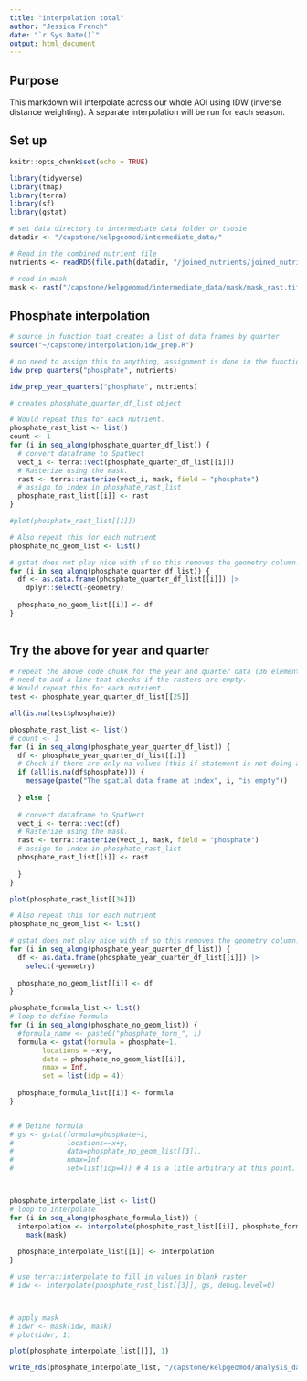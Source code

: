 ```yaml
---
title: "interpolation total"
author: "Jessica French"
date: "`r Sys.Date()`"
output: html_document
---
```

## Purpose

This markdown will interpolate across our whole AOI using IDW (inverse distance weighting). A separate interpolation will be run for each season. 

## Set up
```r
knitr::opts_chunk$set(echo = TRUE)
```

```r
library(tidyverse)
library(tmap)
library(terra)
library(sf)
library(gstat)
```

```r
# set data directory to intermediate data folder on tsosie
datadir <- "/capstone/kelpgeomod/intermediate_data/"
```

```r
# Read in the combined nutrient file
nutrients <- readRDS(file.path(datadir, "/joined_nutrients/joined_nutrients.RDS"))

# read in mask
mask <- rast("/capstone/kelpgeomod/intermediate_data/mask/mask_rast.tif")
```

## Phosphate interpolation

```r
# source in function that creates a list of data frames by quarter
source("~/capstone/Interpolation/idw_prep.R")
```

```r
# no need to assign this to anything, assignment is done in the function. 
idw_prep_quarters("phosphate", nutrients)

idw_prep_year_quarters("phosphate", nutrients)

# creates phosphate_quarter_df_list object
```


```r
# Would repeat this for each nutrient. 
phosphate_rast_list <- list()
count <- 1
for (i in seq_along(phosphate_quarter_df_list)) {
  # convert dataframe to SpatVect
  vect_i <- terra::vect(phosphate_quarter_df_list[[i]])
  # Rasterize using the mask. 
  rast <- terra::rasterize(vect_i, mask, field = "phosphate")
  # assign to index in phosphate_rast_list
  phosphate_rast_list[[i]] <- rast
}

#plot(phosphate_rast_list[[1]])

# Also repeat this for each nutrient
phosphate_no_geom_list <- list()

# gstat does not play nice with sf so this removes the geometry column. 
for (i in seq_along(phosphate_quarter_df_list)) {
  df <- as.data.frame(phosphate_quarter_df_list[[i]]) |> 
    dplyr::select(-geometry)
  
  phosphate_no_geom_list[[i]] <- df
}
 
```

## Try the above for year and quarter

```r
# repeat the above code chunk for the year and quarter data (36 elements)
# need to add a line that checks if the rasters are empty.
# Would repeat this for each nutrient. 
test <- phosphate_year_quarter_df_list[[25]] 

all(is.na(test$phosphate))

phosphate_rast_list <- list()
# count <- 1
for (i in seq_along(phosphate_year_quarter_df_list)) {
  df <- phosphate_year_quarter_df_list[[i]]
  # Check if there are only na values (this if statement is not doing anything)
  if (all(is.na(df$phosphate))) {
    message(paste("The spatial data frame at index", i, "is empty"))
    
  } else {
    
  # convert dataframe to SpatVect
  vect_i <- terra::vect(df)
  # Rasterize using the mask. 
  rast <- terra::rasterize(vect_i, mask, field = "phosphate")
  # assign to index in phosphate_rast_list
  phosphate_rast_list[[i]] <- rast
  
  }
}

plot(phosphate_rast_list[[36]])

# Also repeat this for each nutrient
phosphate_no_geom_list <- list()

# gstat does not play nice with sf so this removes the geometry column. 
for (i in seq_along(phosphate_year_quarter_df_list)) {
  df <- as.data.frame(phosphate_year_quarter_df_list[[i]]) |> 
    select(-geometry)
  
  phosphate_no_geom_list[[i]] <- df
}
```


```r

phosphate_formula_list <- list()
# loop to define formula
for (i in seq_along(phosphate_no_geom_list)) {
  #formula_name <- paste0("phosphate_form_", i)
  formula <- gstat(formula = phosphate~1,
        locations = ~x+y, 
        data = phosphate_no_geom_list[[i]], 
        nmax = Inf, 
        set = list(idp = 4))
  
  phosphate_formula_list[[i]] <- formula
}


# # Define formula
# gs <- gstat(formula=phosphate~1, 
#             locations=~x+y, 
#             data=phosphate_no_geom_list[[3]], 
#             nmax=Inf, 
#             set=list(idp=4)) # 4 is a litle arbitrary at this point. 



phosphate_interpolate_list <- list()
# loop to interpolate
for (i in seq_along(phosphate_formula_list)) {
  interpolation <- interpolate(phosphate_rast_list[[i]], phosphate_formula_list[[i]], debug.level = 0) |> 
    mask(mask)
  
  phosphate_interpolate_list[[i]] <- interpolation
}

# use terra::interpolate to fill in values in blank raster
# idw <- interpolate(phosphate_rast_list[[3]], gs, debug.level=0)



# apply mask 
# idwr <- mask(idw, mask)
# plot(idwr, 1)

plot(phosphate_interpolate_list[[]], 1)
```

```r
write_rds(phosphate_interpolate_list, "/capstone/kelpgeomod/analysis_data/inteprolate_1/phosphate_quarterly.RDS")
```

